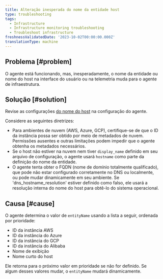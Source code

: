```yaml
---
title: Alteração inesperada do nome da entidade host
type: troubleshooting
tags:
  - Infrastructure
  - Infrastructure monitoring troubleshooting
  - Troubleshoot infrastructure
freshnessValidatedDate: '2023-10-02T00:00:00.000Z'
translationType: machine
---
```


## Problema [#problem]

O agente está funcionando, mas, inesperadamente, o nome da entidade ou nome do host na interface do usuário ou na telemetria muda para o agente de infraestrutura.

## Solução [#solution]

Revise as configurações [do nome do host](/docs/infrastructure/install-infrastructure-agent/configuration/infrastructure-agent-configuration-settings/#hostname-variables) na configuração do agente.

Considere as seguintes diretrizes:

* Para ambientes de nuvem (AWS, Azure, GCP), certifique-se de que o ID da instância possa ser obtido por meio de metadados de nuvem. Permissões ausentes e outras limitações podem impedir que o agente obtenha os metadados necessários.
* Se o host não estiver na nuvem nem tiver `display_name` definido em seu arquivo de configuração, o agente usará `hostname` como parte da definição do nome da entidade.
* O agente tenta obter o FQDN (nome de domínio totalmente qualificado), que pode não estar configurado corretamente no DNS ou localmente, ou pode mudar dinamicamente em seu ambiente. Se 'dns_hostname_resolution' estiver definido como falso, ele usará a resolução interna do nome do host para obtê-lo do sistema operacional.

## Causa [#cause]

O agente determina o valor de `entityName` usando a lista a seguir, ordenada por prioridade:

* ID da instância AWS
* ID da instância do Azure
* ID da instância do GCP
* ID da instância do Alibaba
* Nome de exibição
* Nome curto do host

Ele retorna para o próximo valor em prioridade se não for definido. Se algum desses valores mudar, o `entityName` mudará dinamicamente.